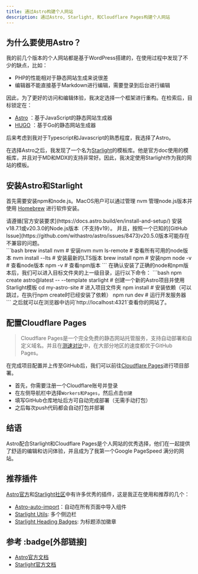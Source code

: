 ```yaml
---
title: 通过Astro构建个人网站
description: 通过Astro, Starlight, 和Cloudflare Pages构建个人网站
---
```

## 为什么要使用Astro？
我的前几个版本的个人网站都是基于WordPress搭建的，在使用过程中发现了不少的缺点，比如：  
- PHP的性能相对于静态网站生成来说很差
- 编辑器不能直接基于Markdown进行编辑，需要登录到后台进行编辑

因此，为了更好的访问和编辑体验，我决定选择一个框架进行重构。在检索后，目标锁定在：
- [Astro](https://astro.build) ：基于JavaScript的静态网站生成器
- [HUGO](https://gohugo.io) ：基于Go的静态网站生成器

后来考虑到我对于Typescript和Javascript的熟悉程度，我选择了Astro。

在选择Astro之后，我发现了一个名为[Starlight](https://starlight.astro.build)的模板库。他是官方doc使用的模板库，并且对于MD和MDX的支持非常好。因此，我决定使用Starlight作为我的网站的模板。

## 安装Astro和Starlight
首先需要安装npm和node.js。MacOS用户可以通过管理 nvm 管理node.js版本并使用 [Homebrew](https://brew.sh/) 进行软件安装。
<Aside type="danger">
请遵循[官方安装要求](https://docs.astro.build/en/install-and-setup/) 安装v18.7.1或v20.3.0的Node.js版本（不支持v19）。  
并且，按照一个已知的[GitHub Issue](https://github.com/withastro/astro/issues/8473)v20.5.0版本可能存在不兼容的问题。
</Aside>
```bash
brew install nvm # 安装nvm
nvm ls-remote # 查看所有可用的node版本
nvm install --lts # 安装最新的LTS版本
brew install npm # 安装npm
node -v # 查看node版本
npm -v # 查看npm版本
```
在确认安装了正确的node和npm版本后，我们可以进入目标文件夹的上一级目录，运行以下命令：
```bash
npm create astro@latest -- --template starlight # 创建一个新的Astro项目并使用Starlight模板
cd my-astro-site # 进入项目文件夹
npm install # 安装依赖（可以跳过，在执行npm create时已经安装了依赖）
npm run dev # 运行开发服务器
```
之后就可以在浏览器中访问`http://localhost:4321`查看你的网站了。

## 配置Cloudflare Pages
> Cloudflare Pages是一个完全免费的静态网站托管服务，支持自动部署和自定义域名。并且在[测速对比](https://bejamas.io/compare/cloudflare-pages-vs-github-pages)中，在大部分地区的速度都优于GitHub Pages。  

在完成项目配置并上传至GitHub后，我们可以前往[Cloudflare Pages](https://pages.cloudflare.com/)进行项目部署。  
- 首先，你需要注册一个Cloudflare账号并登录
- 在左侧导航栏中选择`Workers和Pages`，然后点击`创建`
- 填写GitHub仓库地址后方可自动完成部署（无需手动打包）
- 之后每次push代码都会自动打包并部署

## 结语
Astro配合Starlight和Cloudflare Pages是个人网站的优秀选择，他们在一起提供了舒适的编辑和访问体验，并且成为了我第一个Google PageSpeed 满分的网站。

## 推荐插件
[Astro官方](https://astro.build/integrations/)和[Starlight社区](https://starlight.astro.build/resources/plugins/)中有许多优秀的插件，这是我正在使用和推荐的几个：
- [Astro-auto-import](https://github.com/delucis/astro-auto-import/tree/main/packages/astro-auto-import)：自动在所有页面中导入组件
- [Starlight Utils](https://starlight-utils.pages.dev/docs/): 多个侧边栏
- [Starlight Heading Badges](https://starlight-heading-badges.vercel.app/getting-started/): 为标题添加徽章

## 参考 :badge[外部链接]
- [Astro官方文档](https://docs.astro.build)
- [Starlight官方文档](https://starlight.astro.build/getting-started/)